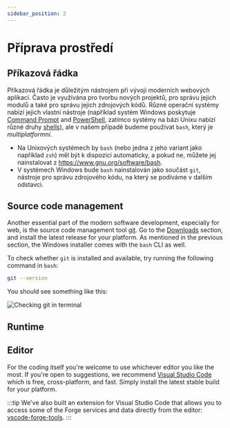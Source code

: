 ```yaml
---
sidebar_position: 2
---
```



# Příprava prostředí

## Příkazová řádka

Příkazová řádka je důležitým nástrojem při vývoji moderních webových aplikací.
Často je využívána pro tvorbu nových projektů, pro správu jejich modulů a také pro
správu jejich zdrojových kódů. Různé operační systémy nabízí jejich vlastní nástroje
(například systém Windows poskytuje [Command Prompt](https://en.wikipedia.org/wiki/Cmd.exe)
and [PowerShell](https://en.wikipedia.org/wiki/PowerShell), zatímco systémy na bázi Unixu
nabízí různé druhy [shells](https://en.wikipedia.org/wiki/Unix_shell)), ale v našem případě
budeme používat `bash`, který je _multiplatformní_.

- Na Unixových systémech by `bash` (nebo jedna z jeho variant jako například `zsh`) měl být
k dispozici automaticky, a pokud ne, můžete jej nainstalovat z https://www.gnu.org/software/bash.
- V systémech Windows bude `bash` nainstalován jako součást `git`, nástroje pro správu zdrojového
kódu, na který se podíváme v dalším odstavci.

## Source code management

Another essential part of the modern software development, especially for web, is the source code
management tool [git](https://git-scm.com). Go to the [Downloads](https://git-scm.com/downloads)
section, and install the latest release for your platform. As mentioned in the previous section,
the Windows installer comes with the `bash` CLI as well.

To check whether `git` is installed and available, try running the following command in `bash`:

```bash
git --version
```

You should see something like this:

![Checking git in terminal](setup/git.png)

## Runtime

<Tabs groupId="programming-language">
    <TabItem value="dotnet" label=".NET" default>
        <DotnetRuntime />
    </TabItem>
    <TabItem value="nodejs" label="Node.js">
        <NodejsRuntime />
    </TabItem>
</Tabs>

## Editor

For the coding itself you're welcome to use whichever editor you like the most.
If you're open to suggestions, we recommend [Visual Studio Code](https://code.visualstudio.com)
which is free, cross-platform, and fast. Simply install the latest stable build
for your platform.

:::tip
We've also built an extension for Visual Studio Code that allows you to access
some of the Forge services and data directly from the editor:
[vscode-forge-tools](https://marketplace.visualstudio.com/items?itemName=petrbroz.vscode-forge-tools).
:::
